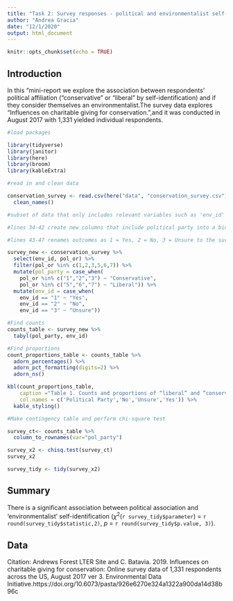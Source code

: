 ```yaml
---
title: "Task 2: Survey responses - political and environmentalist self-identification"
author: "Andrea Gracia"
date: "12/1/2020"
output: html_document
---
```


```r
knitr::opts_chunk$set(echo = TRUE)
```

## Introduction 
In this "mini-report we explore the association between respondents’ political affiliation (“conservative” or “liberal” by self-identification) and if they consider themselves an environmentalist.The survey data explores "Influences on charitable giving for conservation.",and it was conducted in August 2017 with 1,331 yielded individual respondents.

```r
#load packages

library(tidyverse)
library(janitor)
library(here)
library(broom)
library(kableExtra)

#read in and clean data

conservation_survey <- read.csv(here("data", "conservation_survey.csv")) %>% 
  clean_names()

#subset of data that only includes relevant variables such as 'env_id' and 'pol_or'

#lines 34-42 create new columns that include political party into a binary response of either “conservative” (if pol_or is 1 - 3) or “liberal” (if pol_or 5 - 7). All other political affiliations (4, 8, 9) will be excluded 

#lines 43-47 renames outcomes as 1 = Yes, 2 = No, 3 = Unsure to the survey question "I consider myself an environmentalist"

survey_new <- conservation_survey %>% 
  select(env_id, pol_or) %>% 
  filter(pol_or %in% c(1,2,3,5,6,7)) %>% 
  mutate(pol_party = case_when(
    pol_or %in% c("1","2","3") ~ "Conservative",
    pol_or %in% c("5","6","7") ~ "Liberal")) %>% 
  mutate(env_id = case_when(
    env_id == "1" ~ "Yes",
    env_id == "2" ~ "No",
    env_id == "3" ~ "Unsure"))

#Find counts
counts_table <- survey_new %>% 
  tabyl(pol_party, env_id) 
```

```r

#Find proportions
count_proportions_table <- counts_table %>% 
  adorn_percentages() %>% 
  adorn_pct_formatting(digits=2) %>% 
  adorn_ns() 

kbl(count_proportions_table, 
    caption ="Table 1. Counts and proportions of “liberal” and “conservative” respondents who responded “Yes”, “No” and “Unsure” to the statement “I consider myself an environmentalist.", 
    col.names = c('Political Party','No','Unsure','Yes')) %>% 
  kable_styling()
```


```r
#Make contingency table and perform chi-square test

survey_ct<- counts_table %>% 
  column_to_rownames(var="pol_party") 

survey_x2 <- chisq.test(survey_ct)
survey_x2

survey_tidy <- tidy(survey_x2)
```

## Summary
There is a significant association between political association and 'environmentalist' self-identification ($\chi$^2^(`r survey_tidy$parameter`) = `r round(survey_tidy$statistic,2)`, *p* = `r round(survey_tidy$p.value, 3)`). 

## Data
Citation: Andrews Forest LTER Site and C. Batavia. 2019. Influences on charitable giving for conservation: Online survey data of 1,331 respondents across the US, August 2017 ver 3. Environmental Data Initiative.https://doi.org/10.6073/pasta/926e6270e324a1322a900da14d38b96c



